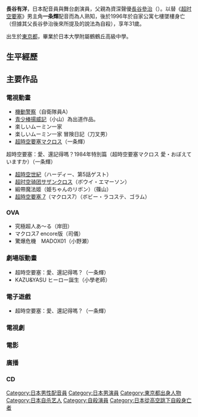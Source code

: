 {{noteTA|G1=Anime}}
{{Unreferenced |time=2008-10-01T11:45:58+00:00 }}
{{Japanese|japanese=長谷 有洋|kana=はせ ありひろ|romaji=Hase Arihiro}}
'''長谷有洋'''{{BD|1965年|4月22日|1996年|7月30日|catIdx=Hase Arihiro}}，日本配音員與舞台劇演員，父親為資深聲優[[長谷參治|長谷參治]]（{{lang|ja|はせさん治}}）。以替《[[超时空要塞|超时空要塞]]》男主角'''一条輝'''配音而為人熟知，後於1996年於自家公寓七樓墜樓身亡（但據其父長谷參治後來所提及的說法為自殺），享年31歲。

出生於[[東京都|東京都]]，畢業於日本大學附屬鶴鶴丘高級中學。
== 生平經歷 ==
== 主要作品 ==
=== 電視動畫 ===
*[[機動警察|機動警察]]（自衛隊員A）
*[[青少棒揚威記|青少棒揚威記]]（小山）為出道作品。
*楽しいムーミン一家
*楽しいムーミン一家 冒険日記（刀叉男）
*[[超時空要塞|超時空要塞]]マクロス（一条輝）
超時空要塞：愛、還記得嗎？1984年特別篇（超時空要塞マクロス 愛・おぼえていますか）（一条輝）
*[[超時空世紀|超時空世紀]]（ハーディー、第5話ゲスト）
*[[宇宙再生人|超时空骑团]]サザンクロス（ボウイ・エマーソン）
*緞帶魔法姬（姫ちゃんのリボン）（篠山）
*[[超時空要塞_7|超時空要塞 7]]（マクロス7）（ボビー・ラコステ、ゴラム）

=== OVA ===
*究極超人あ〜る（岸田） 
*マクロス7 encore版（司儀） 
*驚爆危機　MADOX01（小野瀬）
=== 劇場版動畫 ===
*超時空要塞：愛、還記得嗎？（一条輝）
*KAZU&YASU ヒーロー誕生（小學老師）
=== 電子遊戲 ===
*超時空要塞：愛、還記得嗎？（一条輝）
=== 電視劇 ===
=== 電影 ===
=== 廣播 ===
=== CD ===

{{voice-actor-stub}}

{{DEFAULTSORT:Hase Arihiro}}
[[Category:日本男性配音員|Category:日本男性配音員]]
[[Category:日本男演員|Category:日本男演員]]
[[Category:東京都出身人物|Category:東京都出身人物]]
[[Category:日本自杀艺人|Category:日本自杀艺人]]
[[Category:自殺演員|Category:自殺演員]]
[[Category:日本從高空跳下自殺身亡者|Category:日本從高空跳下自殺身亡者]]